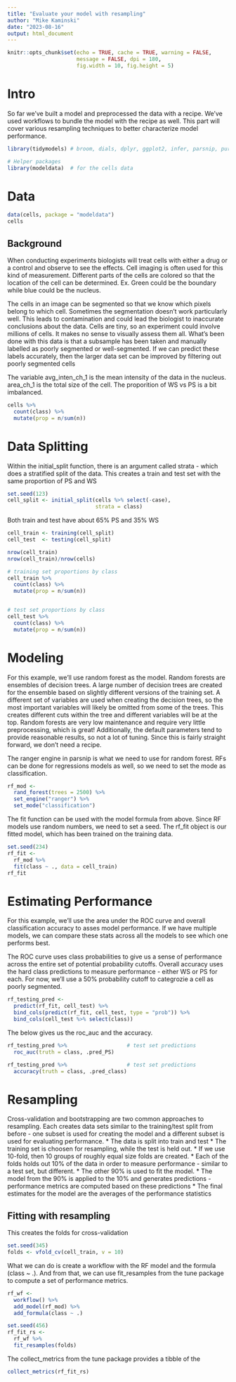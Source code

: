 ```yaml
---
title: "Evaluate your model with resampling"
author: "Mike Kaminski"
date: "2023-08-16"
output: html_document
---
```


```r
knitr::opts_chunk$set(echo = TRUE, cache = TRUE, warning = FALSE,
                      message = FALSE, dpi = 180,
                      fig.width = 10, fig.height = 5)
```

# Intro
So far we've built a model and preprocessed the data with a recipe.  We've used workflows to bundle the model with the recipe as well.  This part will cover various resampling techniques to better characterize model performance.
```r
library(tidymodels) # broom, dials, dplyr, ggplot2, infer, parsnip, purrr, recipes, rsample, tibble, tune, workflows, yardstick

# Helper packages
library(modeldata)  # for the cells data
```

# Data
```r
data(cells, package = "modeldata")
cells
```
## Background
When conducting experiments biologists will treat cells with either a drug or a control and observe to see the effects.  Cell imaging is often used for this kind of measurement.  Different parts of the cells are colored so that the location of the cell can be determined. Ex.  Green could be the boundary while blue could be the nucleus.

The cells in an image can be segmented so that we know which pixels belong to which cell.  Sometimes the segmentation doesn't work particularly well.  This leads to contamination and could lead the biologist to inaccurate conclusions about the data.  Cells are tiny, so an experiment could involve millions of cells.  It makes no sense to visually assess them all.  What's been done with this data is that a subsample has been taken and manually labelled as poorly segmented or well-segmented.  If we can predict these labels accurately, then the larger data set can be improved by filtering out poorly segmented cells

The variable avg_inten_ch_1 is the mean intensity of the data in the nucleus. area_ch_1  is the total size of the cell.  The proporition of WS vs PS is a bit imbalanced.
```r
cells %>% 
  count(class) %>% 
  mutate(prop = n/sum(n))
```

# Data Splitting
Within the initial_split function, there is an argument called strata - which does a stratified split of the data.  This creates a train and test set with the same proportion of PS and WS
```r
set.seed(123)
cell_split <- initial_split(cells %>% select(-case), 
                            strata = class)
```

Both train and test have about 65% PS and 35% WS
```r
cell_train <- training(cell_split)
cell_test  <- testing(cell_split)

nrow(cell_train)
nrow(cell_train)/nrow(cells)

# training set proportions by class
cell_train %>% 
  count(class) %>% 
  mutate(prop = n/sum(n))


# test set proportions by class
cell_test %>% 
  count(class) %>% 
  mutate(prop = n/sum(n))

```

# Modeling
For this example, we'll use random forest as the model.  Random forests are ensembles of decision trees.  A large number of decision trees are created for the ensemble based on slightly different versions of the training set.  A different set of variables are used when creating the decision trees, so the most important variables will likely be omitted from some of the trees.  This creates different cuts within the tree and different variables will be at the top.  Random forests are very low maintenance and require very little preprocessing, which is great!  Additionally, the default parameters tend to provide reasonable results, so not a lot of tuning. Since this is fairly straight forward, we don't need a recipe.

The ranger engine in parsnip is what we need to use for random forest.  RFs can be done for regressions models as well, so we need to set the mode as classification.
```r
rf_mod <- 
  rand_forest(trees = 2500) %>% 
  set_engine("ranger") %>% 
  set_mode("classification")
```

The fit function can be used with the model formula from above.  Since RF models use random numbers, we need to set a seed.  The rf_fit object is our fitted model, which has been trained on the training data.
```r
set.seed(234)
rf_fit <- 
  rf_mod %>% 
  fit(class ~ ., data = cell_train)
rf_fit
```

# Estimating Performance
For this example, we'll use the area under the ROC curve and overall classification accuracy to asses model performance.  If we have multiple models, we can compare these stats across all the models to see which one performs best.

The ROC curve uses class probabilities to give us a sense of performance across the entire set of potential probability cutoffs.  Overall accuracy uses the hard class predictions to measure performance - either WS or PS for each.  For now, we'll use a 50% probability cutoff to categrozie a cell as poorly segmented.
```r
rf_testing_pred <- 
  predict(rf_fit, cell_test) %>% 
  bind_cols(predict(rf_fit, cell_test, type = "prob")) %>% 
  bind_cols(cell_test %>% select(class))
```

The below gives us the roc_auc and the accuracy.
```r
rf_testing_pred %>%                   # test set predictions
  roc_auc(truth = class, .pred_PS)

rf_testing_pred %>%                   # test set predictions
  accuracy(truth = class, .pred_class)

```

# Resampling
Cross-validation and bootstrapping are two common approaches to resampling.  Each creates data sets similar to the training/test split from before - one subset is used for creating the model and a different subset is used for evaluating performance.
  * The data is split into train and test
  * The training set is choosen for resampling, while the test is held out.
  * If we use 10-fold, then 10 groups of roughly equal size folds are created.
  * Each of the folds holds out 10% of the data in order to measure performance - similar to a test set, but different.
  * The other 90% is used to fit the model.
  * The model from the 90% is applied to the 10% and generates predictions - performance metrics are computed based on these predictions
  * The final estimates for the model are the averages of the performance statistics
  
## Fitting with resampling
This creates the folds for cross-validation
```r
set.seed(345)
folds <- vfold_cv(cell_train, v = 10)
```

What we can do is create a workflow with the RF model and the formula (class ~ .).  And from that, we can use fit_resamples from the tune package to compute a set of performance metrics.
```r
rf_wf <- 
  workflow() %>%
  add_model(rf_mod) %>%
  add_formula(class ~ .)

set.seed(456)
rf_fit_rs <- 
  rf_wf %>% 
  fit_resamples(folds)
```

The collect_metrics from the tune package provides a tibble of the
```r
collect_metrics(rf_fit_rs)

```

